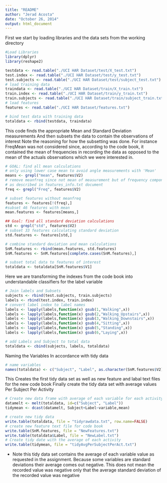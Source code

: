 ```yaml
---
title: "README"
author: "Jerad Acosta"
date: "October 26, 2014"
output: html_document
---
```


First we start by loading libraries and the data sets from the working directory
```r
#Load Libraries
library(dplyr)
library(reshape2)

testdata <- read.table("./UCI HAR Dataset/test/X_test.txt")
test.index <- read.table("./UCI HAR Dataset/test/y_test.txt")
test.subjects <- read.table("./UCI HAR Dataset/test/subject_test.txt")
# load training data
traindata <- read.table("./UCI HAR Dataset/train/X_train.txt")
train.index <- read.table("./UCI HAR Dataset/train/y_train.txt")
train.subjects <- read.table("./UCI HAR Dataset/train/subject_train.txt")
# load features
features <- read.table("./UCI HAR Dataset/features.txt")

# bind test data with training data
totaldata <- rbind(testdata, traindata)
```

This code finds the appropriate Mean and Standard Deviation measurements
And then subsets the data to contain the observations of interest
Note the reasoning for how the subsetting was done.
For instance FreqMean was not considered since, according to the code book,
it contained the mean of frequencies in recording the data
as opposed to the mean of the actuals observations which we were interested in.
```r
# GOAL: find all mean calculations
# only using lower case mean to avoid angle measurements with 'Mean'
means <- grepl("mean", features$V2)
# remove meanfreq since not mean of measurement but of frequency components
# as described in features_info.txt document
freq <- grepl("Freq", features$V2)

# subset features without meanfreq
features <- features[!(freq),]
#subset 46 features with mean
mean.features <- features[means,]

## Goal: find all standard deviation calculations
std <- grepl("std", features$V2)
# subset 33 features calculating standard deviation
std.features <- features[std,]

# combine standard deviation and mean calculations
SnM.features <- rbind(mean.features, std.features)
SnM.features <- SnM.features[complete.cases(SnM.features),]

# subset total data to features of interest
totaldata <- totaldata[SnM.features$V1]
```

Here we are transforming the indexes from the code book into
understandable classifiers for the label variable
```r
# Join labels and Subsets
subjects <- rbind(test.subjects, train.subjects)
labels <- rbind(test.index, train.index)
# convert label index to label names
labels <- lapply(labels,function(x) gsub(1,"Walking",x))
labels <- lapply(labels,function(x) gsub(2,"Walking_Upstairs",x))
labels <- lapply(labels,function(x) gsub(3,"Walking_Downstairs",x))
labels <- lapply(labels,function(x) gsub(4,"Sitting",x))
labels <- lapply(labels,function(x) gsub(5,"Standing",x))
labels <- lapply(labels,function(x) gsub(6,"Laying",x))

# add Labels and Subject to total data
totaldata <- cbind(subjects, labels, totaldata)
```

Naming the Variables In accordance with tidy data
```r
# name variables
names(totaldata) <- c("Subject", "Label", as.character(SnM.features$V2))
```

This Creates the first tidy data set as well as
new feature and labal text files for the new code book
Finally create the tidy data set with average values
Per Subject Per Activity
```r
# Create new data frame with average of each variable for each activity
datamelt <- melt(totaldata, id=c("Subject", "Label"))
tidymean <- dcast(datamelt, Subject+Label~variable,mean)

# create new tidy data
write.table(totaldata, file = "tidyrawdata.txt", row.name=FALSE)
# create new feature text file for code book
write.table(SnM.features, file = "NewFeatures.txt")
write.table(totaldata$Label, file = "NewLabel.txt")
# Create tidy date with the average of each activity
write.table(tidymean, file = "tidyAvgPerSubjectPerAct.txt")
```
* Note this tidy data set contains the average of each variable value
as requested in the assignment.
Because some variables are standard deviations
their average comes out negative.
This does not mean the recorded value was negative
only that the average standard deviation of the recorded value was negative
